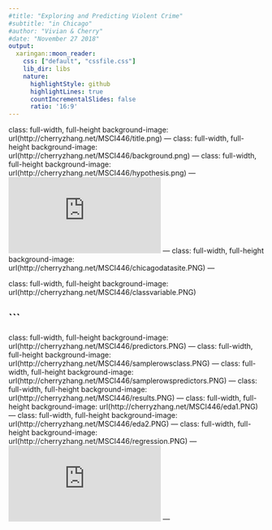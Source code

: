 ```yaml
---
#title: "Exploring and Predicting Violent Crime"
#subtitle: "in Chicago"
#author: "Vivian & Cherry"
#date: "November 27 2018"
output:
  xaringan::moon_reader:
    css: ["default", "cssfile.css"]
    lib_dir: libs
    nature:
      highlightStyle: github
      highlightLines: true
      countIncrementalSlides: false
      ratio: '16:9'
---
```

class: full-width, full-height
background-image: url(http://cherryzhang.net/MSCI446/title.png)
---
class: full-width, full-height
background-image: url(http://cherryzhang.net/MSCI446/background.png)
---
class: full-width, full-height
background-image: url(http://cherryzhang.net/MSCI446/hypothesis.png)
---
<iframe frameBorder="0" src="https://www.google.com/maps/d/u/0/embed?mid=1O-3Uot4mSetKW-M_govahruUjDc&ll=41.835929258325436%2C-87.731988&z=10"></iframe>
---
class: full-width, full-height
background-image: url(http://cherryzhang.net/MSCI446/chicagodatasite.PNG)
---

class: full-width, full-height
background-image: url(http://cherryzhang.net/MSCI446/classvariable.PNG)

<!-- ```R -->
<!-- violentCrimeForCommunityArea <- rowSums(allCrimeForCommunityArea[,  -->
<!--                                               c('ASSAULT', 'BATTERY',  -->
<!--                                               'CRIM SEXUAL ASSAULT', -->
<!--                                               'HOMICIDE', 'KIDNAPPING', -->
<!--                                               'VIOLENT OFFENSE INVOLVING CHILDREN', -->
<!--                                               'PUBLIC PEACE VIOLATION', 'RITUALISM', -->
<!--                                               'ROBBERY', 'SEX OFFENSE', 'WEAPONS VIOLATION')]) -->
<!-- violentCrimeRate <- violentCrimeForCommunityArea * 1000 / populationOfCommunityArea -->
```
---
class: full-width, full-height
background-image: url(http://cherryzhang.net/MSCI446/predictors.PNG)
---
class: full-width, full-height
background-image: url(http://cherryzhang.net/MSCI446/samplerowsclass.PNG)
---
class: full-width, full-height
background-image: url(http://cherryzhang.net/MSCI446/samplerowspredictors.PNG)
---
class: full-width, full-height
background-image: url(http://cherryzhang.net/MSCI446/results.PNG)
---
class: full-width, full-height
background-image: url(http://cherryzhang.net/MSCI446/eda1.PNG)
---
class: full-width, full-height
background-image: url(http://cherryzhang.net/MSCI446/eda2.PNG)
---
class: full-width, full-height
background-image: url(http://cherryzhang.net/MSCI446/regression.PNG)
---
<iframe frameBorder="0" src="http://cherryzhang.net/MSCI446/black_infant_poverty.html"></iframe>
---
